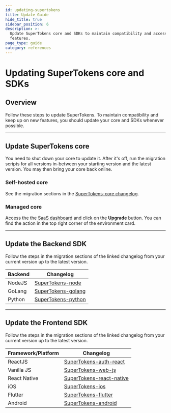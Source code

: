 ```yaml
---
id: updating-supertokens
title: Update Guide
hide_title: true
sidebar_position: 6
description: >-
  Update SuperTokens core and SDKs to maintain compatibility and access new
  features.
page_type: guide
category: references
---
```


# Updating SuperTokens core and SDKs

## Overview

Follow these steps to update SuperTokens.
To maintain compatibility and keep up on new features, you should update your core and SDKs whenever possible.

---

## Update SuperTokens core 

You need to shut down your core to update it.
After it's off, run the migration scripts for all versions in-between your starting version and the latest version.
You may then bring your core back online.

### Self-hosted core

See the migration sections in the [SuperTokens-core changelog](https://github.com/supertokens/supertokens-core/blob/master/CHANGELOG.md).

### Managed core

Access the the [SaaS dashboard](https://supertokens.com/dashboard) and click on the **Upgrade** button.
You can find the action in the top right corner of the environment card.

---

## Update the Backend SDK

Follow the steps in the migration sections of the linked changelog from your current version up to the latest version.

| Backend | Changelog |
|---------|-----------|
| NodeJS | [SuperTokens-node](https://github.com/supertokens/supertokens-node/blob/master/CHANGELOG.md) |
| GoLang | [SuperTokens-golang](https://github.com/supertokens/supertokens-golang/blob/master/CHANGELOG.md) |
| Python | [SuperTokens-python](https://github.com/supertokens/supertokens-python/blob/master/CHANGELOG.md) |

---

## Update the Frontend SDK

Follow the steps in the migration sections of the linked changelog from your current version up to the latest version.

| Framework/Platform | Changelog |
|-------------------|-----------|
| ReactJS | [SuperTokens-auth-react](https://github.com/supertokens/supertokens-auth-react/blob/master/CHANGELOG.md) |
| Vanilla JS | [SuperTokens-web-js](https://github.com/supertokens/supertokens-web-js/blob/master/CHANGELOG.md) |
| React Native | [SuperTokens-react-native](https://github.com/supertokens/supertokens-react-native/blob/master/CHANGELOG.md) |
| iOS | [SuperTokens-ios](https://github.com/supertokens/supertokens-ios/blob/master/CHANGELOG.md) |
| Flutter | [SuperTokens-flutter](https://github.com/supertokens/supertokens-flutter/blob/master/CHANGELOG.md) |
| Android | [SuperTokens-android](https://github.com/supertokens/supertokens-android/blob/master/CHANGELOG.md) |
